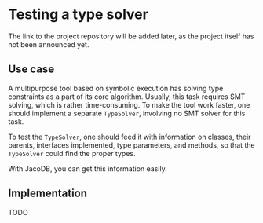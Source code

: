 # Testing a type solver

The link to the project repository will be added later, as the project itself has not been announced yet.

## Use case

A multipurpose tool based on symbolic execution has solving type constraints as a part of its core algorithm.
Usually, this task requires SMT solving, which is rather time-consuming. To make the tool
work faster, one should implement a separate `TypeSolver`, involving no SMT solver for this task.

To test the `TypeSolver`, one should feed it with information on classes, their parents, interfaces implemented,
type parameters, and methods, so that the `TypeSolver` could find the proper types.

With JacoDB, you can get this information easily.

## Implementation

TODO
